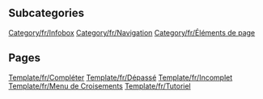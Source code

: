 
== Subcategories ==
[[Category/fr/Infobox]]
[[Category/fr/Navigation]]
[[Category/fr/Éléments de page]]

== Pages ==
[[Template/fr/Compléter]]
[[Template/fr/Dépassé]]
[[Template/fr/Incomplet]]
[[Template/fr/Menu de Croisements]]
[[Template/fr/Tutoriel]]
